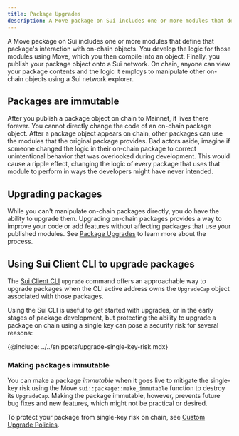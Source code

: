 ```yaml
---
title: Package Upgrades
description: A Move package on Sui includes one or more modules that define that package's interaction with on-chain objects. Upgrading on-chain packages provides a way to improve your code or add features without affecting packages that use your published modules.
---
```


A Move package on Sui includes one or more modules that define that package's interaction with on-chain objects. You develop the logic for those modules using Move, which you then compile into an object. Finally, you publish your package object onto a Sui network. On chain, anyone can view your package contents and the logic it employs to manipulate other on-chain objects using a Sui network explorer.

## Packages are immutable

After you publish a package object on chain to Mainnet, it lives there forever. You cannot directly change the code of an on-chain package object. After a package object appears on chain, other packages can use the modules that the original package provides. Bad actors aside, imagine if someone changed the logic in their on-chain package to correct unintentional behavior that was overlooked during development. This would cause a ripple effect, changing the logic of every package that uses that module to perform in ways the developers might have never intended.

## Upgrading packages

While you can't manipulate on-chain packages directly, you do have the ability to upgrade them. Upgrading on-chain packages provides a way to improve your code or add features without affecting packages that use your published modules. See [Package Upgrades](./packages/upgrade.mdx) to learn more about the process.

## Using Sui Client CLI to upgrade packages

The [Sui Client CLI](/references/cli/client.mdx) `upgrade` command offers an approachable way to upgrade packages when the CLI active address owns the `UpgradeCap` object associated with those packages.

Using the Sui CLI is useful to get started with upgrades, or in the early stages of package development, but protecting the ability to upgrade a package on chain using a single key can pose a security risk for several reasons:

{@include: ../../snippets/upgrade-single-key-risk.mdx}

### Making packages immutable

You can make a package _immutable_ when it goes live to mitigate the single-key risk using the Move `sui::package::make_immutable` function to destroy its `UpgradeCap`. Making the package immutable, however, prevents future bug fixes and new features, which might not be practical or desired.

To protect your package from single-key risk on chain, see [Custom Upgrade Policies](./packages/custom-policies.mdx).






